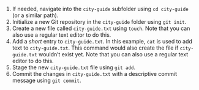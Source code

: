 1. If needed, navigate into the `city-guide` subfolder using `cd city-guide` (or a similar path).
1. Initialize a new Git repository in the `city-guide` folder using `git init`.
1. Create a new file called `city-guide.txt` using `touch`.
Note that you can also use a regular text editor to do this.
1. Add a *short* entry to `city-guide.txt`.
In this example, `cat` is used to add text to `city-guide.txt`.
This command would also create the file if `city-guide.txt` wouldn't exist yet.
Note that you can also use a regular text editor to do this.
1. Stage the new `city-guide.txt` file using `git add`.
1. Commit the changes in `city-guide.txt` with a descriptive commit message using `git commit`.